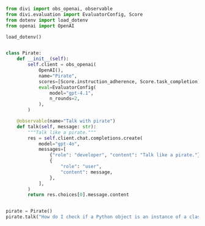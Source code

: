 ```python Pirate Example {2,15-18} [expandable]
from divi import obs_openai, observable
from divi.evaluation import EvaluatorConfig, Score
from dotenv import load_dotenv
from openai import OpenAI

load_dotenv()


class Pirate:
    def __init__(self):
        self.client = obs_openai(
            OpenAI(),
            name="Pirate",
            scores=[Score.instruction_adherence, Score.task_completion],
            eval=EvaluatorConfig(
                model="gpt-4.1",
                n_rounds=2,
            ),
        )

    @observable(name="Talk with pirate")
    def talk(self, message: str):
        """Talk like a pirate."""
        res = self.client.chat.completions.create(
            model="gpt-4o",
            messages=[
                {"role": "developer", "content": "Talk like a pirate."},
                {
                    "role": "user",
                    "content": message,
                },
            ],
        )
        return res.choices[0].message.content


pirate = Pirate()
pirate.talk("How do I check if a Python object is an instance of a class?")
```
